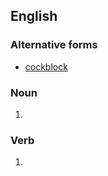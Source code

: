 ==English==

===Alternative forms===
*[[cockblock]]

===Noun===
{{en-noun|sg=[[cock]] [[block]]}}

# {{alternative spelling of|[[cockblock]]}}

===Verb===
{{en-verb|inf=to [[cock]] [[block]]}}

# {{alternative spelling of|[[cockblock]]}}